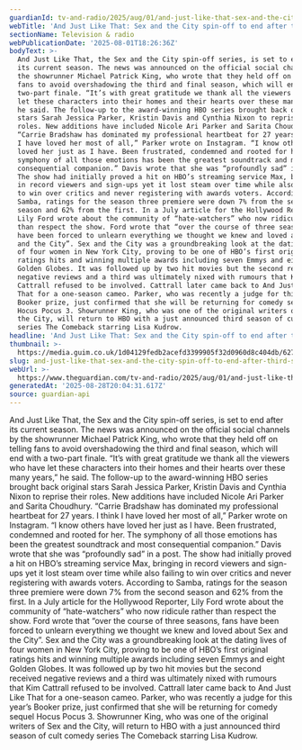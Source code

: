 ```yaml
---
guardianId: tv-and-radio/2025/aug/01/and-just-like-that-sex-and-the-city-ends
webTitle: 'And Just Like That: Sex and the City spin-off to end after third season'
sectionName: Television & radio
webPublicationDate: '2025-08-01T18:26:36Z'
bodyText: >-
  And Just Like That, the Sex and the City spin-off series, is set to end after
  its current season. The news was announced on the official social channels by
  the showrunner Michael Patrick King, who wrote that they held off on telling
  fans to avoid overshadowing the third and final season, which will end with a
  two-part finale. “It’s with great gratitude we thank all the viewers who have
  let these characters into their homes and their hearts over these many years,”
  he said. The follow-up to the award-winning HBO series brought back original
  stars Sarah Jessica Parker, Kristin Davis and Cynthia Nixon to reprise their
  roles. New additions have included Nicole Ari Parker and Sarita Choudhury.
  “Carrie Bradshaw has dominated my professional heartbeat for 27 years. I think
  I have loved her most of all,” Parker wrote on Instagram. “I know others have
  loved her just as I have. Been frustrated, condemned and rooted for her. The
  symphony of all those emotions has been the greatest soundtrack and most
  consequential companion.” Davis wrote that she was “profoundly sad” in a post.
  The show had initially proved a hit on HBO’s streaming service Max, bringing
  in record viewers and sign-ups yet it lost steam over time while also failing
  to win over critics and never registering with awards voters. According to
  Samba, ratings for the season three premiere were down 7% from the second
  season and 62% from the first. In a July article for the Hollywood Reporter,
  Lily Ford wrote about the community of “hate-watchers” who now ridicule rather
  than respect the show. Ford wrote that “over the course of three seasons, fans
  have been forced to unlearn everything we thought we knew and loved about Sex
  and the City”. Sex and the City was a groundbreaking look at the dating lives
  of four women in New York City, proving to be one of HBO’s first original
  ratings hits and winning multiple awards including seven Emmys and eight
  Golden Globes. It was followed up by two hit movies but the second received
  negative reviews and a third was ultimately nixed with rumours that Kim
  Cattrall refused to be involved. Cattrall later came back to And Just Like
  That for a one-season cameo. Parker, who was recently a judge for this year’s
  Booker prize, just confirmed that she will be returning for comedy sequel
  Hocus Pocus 3. Showrunner King, who was one of the original writers of Sex and
  the City, will return to HBO with a just announced third season of cult comedy
  series The Comeback starring Lisa Kudrow.
headline: 'And Just Like That: Sex and the City spin-off to end after third season'
thumbnail: >-
  https://media.guim.co.uk/1d04129fedb2acefd3399905f32d0960d8c404db/627_0_7200_5760/500.jpg
slug: and-just-like-that-sex-and-the-city-spin-off-to-end-after-third-season
webUrl: >-
  https://www.theguardian.com/tv-and-radio/2025/aug/01/and-just-like-that-sex-and-the-city-ends
generatedAt: '2025-08-28T20:04:31.617Z'
source: guardian-api
---
```

And Just Like That, the Sex and the City spin-off series, is set to end after its current season. The news was announced on the official social channels by the showrunner Michael Patrick King, who wrote that they held off on telling fans to avoid overshadowing the third and final season, which will end with a two-part finale. “It’s with great gratitude we thank all the viewers who have let these characters into their homes and their hearts over these many years,” he said. The follow-up to the award-winning HBO series brought back original stars Sarah Jessica Parker, Kristin Davis and Cynthia Nixon to reprise their roles. New additions have included Nicole Ari Parker and Sarita Choudhury. “Carrie Bradshaw has dominated my professional heartbeat for 27 years. I think I have loved her most of all,” Parker wrote on Instagram. “I know others have loved her just as I have. Been frustrated, condemned and rooted for her. The symphony of all those emotions has been the greatest soundtrack and most consequential companion.” Davis wrote that she was “profoundly sad” in a post. The show had initially proved a hit on HBO’s streaming service Max, bringing in record viewers and sign-ups yet it lost steam over time while also failing to win over critics and never registering with awards voters. According to Samba, ratings for the season three premiere were down 7% from the second season and 62% from the first. In a July article for the Hollywood Reporter, Lily Ford wrote about the community of “hate-watchers” who now ridicule rather than respect the show. Ford wrote that “over the course of three seasons, fans have been forced to unlearn everything we thought we knew and loved about Sex and the City”. Sex and the City was a groundbreaking look at the dating lives of four women in New York City, proving to be one of HBO’s first original ratings hits and winning multiple awards including seven Emmys and eight Golden Globes. It was followed up by two hit movies but the second received negative reviews and a third was ultimately nixed with rumours that Kim Cattrall refused to be involved. Cattrall later came back to And Just Like That for a one-season cameo. Parker, who was recently a judge for this year’s Booker prize, just confirmed that she will be returning for comedy sequel Hocus Pocus 3. Showrunner King, who was one of the original writers of Sex and the City, will return to HBO with a just announced third season of cult comedy series The Comeback starring Lisa Kudrow.
